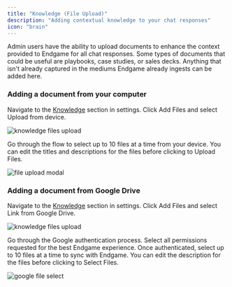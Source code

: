 ```yaml
---
title: "Knowledge (File Upload)"
description: "Adding contextual knowledge to your chat responses"
icon: "brain"
---
```


Admin users have the ability to upload documents to enhance the context provided to Endgame for all chat responses. Some types of documents that could be useful are playbooks, case studies, or sales decks. Anything that isn't already captured in the mediums Endgame already ingests can be added here.

### Adding a document from your computer

Navigate to the [Knowledge](https://end-p1.endgame.io/settings/knowledge) section in settings. Click Add Files and select Upload from device.

<Frame caption="Knowledge File Upload">
  <img
    src="../images/knowledge-admin-9-23-25.png"
    alt="knowledge files upload"
    className="rounded-lg"
  />
</Frame>

Go through the flow to select up to 10 files at a time from your device. You can edit the titles and descriptions for the files before clicking to Upload Files.

<Frame caption="File Upload Flow">
  <img
    src="../images/file-upload-modal-8-30-25.png"
    alt="file upload modal"
    className="rounded-lg"
  />
</Frame>

### Adding a document from Google Drive

Navigate to the [Knowledge](https://end-p1.endgame.io/settings/knowledge) section in settings. Click Add Files and select Link from Google Drive.

<Frame caption="Knowledge File Upload">
  <img
    src="../images/knowledge-admin-9-23-25.png"
    alt="knowledge files upload"
    className="rounded-lg"
  />
</Frame>

Go through the Google authentication process. Select all permissions requested for the best Endgame experience. Once authenticated, select up to 10 files at a time to sync with Endgame. You can edit the description for the files before clicking to Select Files.

<Frame caption="Google File Select">
  <img
    src="../images/google-file-select-8-30-25.png"
    alt="google file select"
    className="rounded-lg"
  />
</Frame>